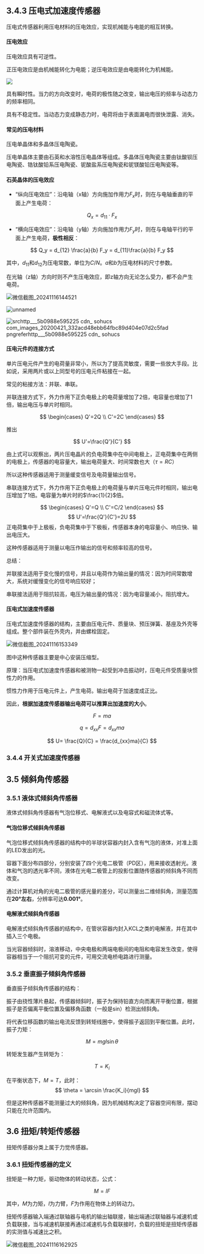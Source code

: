
<WordCount>

## 3.4.3 压电式加速度传感器

压电式传感器利用压电材料的压电效应，实现机械能与电能的相互转换。

#### 压电效应

压电效应具有可逆性。

正压电效应是由机械能转化为电能；逆压电效应是由电能转化为机械能。

![](https://github.com/user-attachments/assets/2a84ba16-e15f-4287-a810-b26d6cc11626)


具有瞬时性。当力的方向改变时，电荷的极性随之改变，输出电压的频率与动态力的频率相同。

具有不稳定性。当动态力变成静态力时，电荷将由于表面漏电而很快泄露、消失。

#### 常见的压电材料

压电单晶体和多晶体压电陶瓷。

压电单晶体主要由石英和水溶性压电晶体等组成。多晶体压电陶瓷主要由钛酸钡压电陶瓷、锆钛酸铅系压电陶瓷、铌酸盐系压电陶瓷和铌镁酸铅压电陶瓷等。

#### 石英晶体的压电效应

- “纵向压电效应”：沿电轴（x轴）方向施加作用力$F_x$时，则在与电轴垂直的平面上产生电荷：

$$
Q_x = d_{11} · F_x
$$

- “横向压电效应”：沿电轴（y轴）方向施加作用力$F_y$时，则在与电轴平行的平面上产生电荷，**极性相反**：

$$
Q_y = d_{12} \frac{a}{b} F_y = d_{11}\frac{a}{b} F_y
$$

其中，$d_{11}$和$d_{12}$为压电常数，单位为$C/N$。$a$和$b$为压电材料的尺寸参数。

在光轴（z轴）方向时则不产生压电效应，即z轴方向无论怎么受力，都不会产生电荷。

![微信截图_20241116144521](https://github.com/user-attachments/assets/9cecbc56-b375-4e83-af93-504a5076e552)

![unnamed](https://github.com/user-attachments/assets/73d65ea4-1816-417a-b874-f189822a8c27)

![srchttp___5b0988e595225 cdn_ sohucs com_images_20200421_332acd48ebb64fbc89d404e07d2c5fad pngreferhttp___5b0988e595225 cdn_ sohucs](https://github.com/user-attachments/assets/13cbb2d7-c87d-440b-a03c-2aebd8f04ff6)


#### 压电元件的连接方式

单片压电元件产生的电荷量非常小，所以为了提高灵敏度，需要一些放大手段。比如说，采用两片或以上同型号的压电元件粘接在一起。

常见的粘接方法：并联、串联。

并联连接方式下，外力作用下正负电极上的电荷量增加了2倍，电容量也增加了1倍，输出电压与单片时相同。

$$
\begin{cases}
Q'=2Q \\
C'=2C
\end{cases}
$$

推出

$$
U'=\frac{Q'}{C'}
$$

由上式可以观察出，两片压电晶片的负电荷集中在中间电极上，正电荷集中在两侧的电极上，传感器的电容量大，输出电荷量大、时间常数也大（$\tau = RC$）

所以这种传感器适用于测量缓变信号及电荷量输出信号。

串联连接方式下，外力作用下正负电极上的电荷量与单片压电元件时相同，输出电压增加了1倍。电容量为单片时的$\frac{1}{2}$倍。

$$
\begin{cases}
Q'=Q \\
C'=C/2
\end{cases}
$$
$$
U'=\frac{Q'}{C'}=2U
$$
正电荷集中于上极板，负电荷集中于下极板，传感器本身的电容量小、响应快、输出电压大。

这种传感器适用于测量以电压作输出的信号和频率较高的信号。

总结：

并联接法适用于变化慢的信号，并且以电荷作为输出量的情况：因为时间常数增大，系统对缓慢变化的信号响应较好；

串联接法适用于阻抗较高，电压为输出量的情况：因为电容量减小，阻抗增大。

#### 压电式加速度传感器

压电式加速度传感器的结构，主要由压电元件、质量块、预压弹簧、基座及外壳等组成。整个部件装在外壳内，并由螺栓固定。

![微信截图_20241116153349](https://github.com/user-attachments/assets/399b2235-1783-4a6e-88ee-7734f9711e20)

图中这种传感器主要是中心安装压缩型。

原理：当压电式加速度传感器和被测物一起受到冲击振动时，压电元件受质量块惯性力的作用。

惯性力作用于压电元件上，产生电荷。输出电荷于加速度成正比。

因此，**根据加速度传感器输出电荷可以推算出加速度的大小**。

$$
F = ma
$$

$$
q=d_{xx}F = d_{xx}ma
$$

$$
U= \frac{Q}{C} = \frac{d_{xx}ma}{C}
$$
### 3.4.4 开关式加速度传感器

## 3.5 倾斜角传感器

### 3.5.1 液体式倾斜角传感器

液体式倾斜角传感器有气泡位移式、电解液式以及电容式和磁流体式等。

#### 气泡位移式倾斜角传感器

气泡位移式倾斜角传感器的结构中的半球状容器内封入含有气泡的液体，对准上面的LED发出的光。

容器下面分布四部分，分别安装了四个光电二极管（PD区），用来接收透射光。液体和气泡的透光率不同，液体在光电二极管上的投影位置随传感器的倾斜角不同而改变。

通过计算机对角的光电二极管的感光量的差分，可以测量出二维倾斜角，测量范围在**20°左右**，分辨率可达**0.001°**。

#### 电解液式倾斜角传感器

电解液式倾斜角传感器的结构中，在管状容器内封入KCL之类的电解液，并在其中插入三个电极。

当光容器倾斜时，溶液移动，中央电极和两端电极间的电阻和电容发生改变，使得容器相当于一个阻抗可变的元件，可用交流电桥电路进行测量。

### 3.5.2 垂直振子倾斜角传感器

垂直振子倾斜角传感器的结构：

振子由挠性薄片悬起，传感器倾斜时，振子为保持铅直方向而离开平衡位置，根据振子是否偏离平衡位置及偏移角函数（一般是sin）检测出倾斜角。

将代表位移函数的输出电流反馈到转矩线圈中，使得振子返回到平衡位置。此时，振子力矩：

$$
M = mgl\sin\theta
$$

转矩发生器产生转矩为：

$$
T = K_i
$$

在平衡状态下，$M=T$，此时：
$$
\theta = \arcsin \frac{K_i}{mgl}
$$

但是这种传感器不能测量过大的倾斜角，因为机械结构决定了容器空间有限，摆动只能在允许范围内。

## 3.6 扭矩/转矩传感器

扭矩传感器分类上属于力觉传感器。

### 3.6.1 扭矩传感器的定义

扭矩是一种力矩，驱动物体的转动状态，公式：

$$
M = lF
$$

其中，$M$为力矩，$l$为力臂，$F$为作用在物体上的转动力。

扭矩传感器输入端通过联轴器与电机的输出轴联接，输出端通过联轴器与减速机或负载联接，当与减速机联接再通过减速机与负载联接时，负载的扭矩是扭矩传感器的实测值与减速比之积。

![微信截图_20241116162925](https://github.com/user-attachments/assets/ceb95832-e25e-41ce-9f9a-7f5ca36cbea2)




</WordCount>